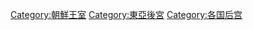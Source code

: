 {{Catnav|頁面分類|历史|各國歷史|朝鮮半島歷史|朝鮮王室}}

[[Category:朝鮮王室|Category:朝鮮王室]]
[[Category:東亞後宮‎|Category:東亞後宮‎]]
[[Category:各国后宫‎|Category:各国后宫‎]]